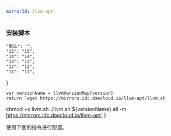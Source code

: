 ```yaml
---
mirrorId: llvm-apt
---
```



### 安装脚本

    "默认": "",
    "15": "15",
    "14": "14",
    "13": "13",
    "12": "12",
    "11": "11",
}

    var versionName = llvmVersionMap[version]
    return `wget https://mirrors.idc.daocloud.io/llvm-apt/llvm.sh
chmod +x llvm.sh
./llvm.sh ${versionName} all -m https://mirrors.idc.daocloud.io/llvm-apt`
}

使用下面的指令进行配置。

<ConfigGenerator promptString="请选择您需要的 LLVM 版本：" versionList={Object.keys(llvmVersionMap)} defaultVersion="默认" configGen={GetConfig} language="bash" />
